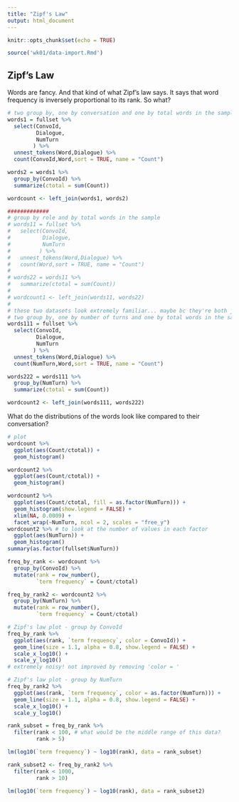 ```yaml
---
title: "Zipf's Law"
output: html_document
---
```


```r
knitr::opts_chunk$set(echo = TRUE)

source('wk01/data-import.Rmd')

```

## Zipf's Law
Words are fancy. And that kind of what Zipf's law says. It says that word frequency is inversely proportional to its rank. So what? 
```r
# two group by, one by conversation and one by total words in the sample
words1 = fullset %>% 
  select(ConvoId,
         Dialogue,
         NumTurn
        ) %>% 
  unnest_tokens(Word,Dialogue) %>% 
  count(ConvoId,Word,sort = TRUE, name = "Count")

words2 = words1 %>% 
  group_by(ConvoId) %>% 
  summarize(ctotal = sum(Count))

wordcount <- left_join(words1, words2)

#############
# group by role and by total words in the sample
# words11 = fullset %>% 
#   select(ConvoId,
#          Dialogue,
#          NumTurn
#         ) %>% 
#   unnest_tokens(Word,Dialogue) %>% 
#   count(Word,sort = TRUE, name = "Count")
# 
# words22 = words11 %>% 
#   summarize(ctotal = sum(Count))
# 
# wordcount1 <- left_join(words11, words22)
# 
# these two datasets look extremely familiar... maybe bc they're both joined on ConvoId?
# two group by, one by number of turns and one by total words in the sample
words111 = fullset %>% 
  select(ConvoId,
         Dialogue,
         NumTurn
        ) %>% 
  unnest_tokens(Word,Dialogue) %>% 
  count(NumTurn,Word,sort = TRUE, name = "Count")

words222 = words111 %>% 
  group_by(NumTurn) %>% 
  summarize(ctotal = sum(Count))

wordcount2 <- left_join(words111, words222)


```

What do the distributions of the words look like compared to their conversation?
```r
# plot 
wordcount %>% 
  ggplot(aes(Count/ctotal)) +
  geom_histogram()

wordcount2 %>% 
  ggplot(aes(Count/ctotal)) +
  geom_histogram()

wordcount2 %>% 
  ggplot(aes(Count/ctotal, fill = as.factor(NumTurn))) +
  geom_histogram(show.legend = FALSE) +
  xlim(NA, 0.0009) +
  facet_wrap(~NumTurn, ncol = 2, scales = "free_y")
wordcount2 %>% # to look at the number of values in each factor
  ggplot(aes(NumTurn)) + 
  geom_histogram()
summary(as.factor(fullset$NumTurn))

freq_by_rank <- wordcount %>% 
  group_by(ConvoId) %>% 
  mutate(rank = row_number(), 
         `term frequency` = Count/ctotal)

freq_by_rank2 <- wordcount2 %>% 
  group_by(NumTurn) %>% 
  mutate(rank = row_number(), 
         `term frequency` = Count/ctotal)

# Zipf's law plot - group by ConvoId
freq_by_rank %>% 
  ggplot(aes(rank, `term frequency`, color = ConvoId)) + 
  geom_line(size = 1.1, alpha = 0.8, show.legend = FALSE) + 
  scale_x_log10() +
  scale_y_log10()
# extremely noisy! not improved by removing 'color = '

# Zipf's law plot - group by NumTurn
freq_by_rank2 %>% 
  ggplot(aes(rank, `term frequency`, color = as.factor(NumTurn))) + 
  geom_line(size = 1.1, alpha = 0.8, show.legend = FALSE) + 
  scale_x_log10() +
  scale_y_log10()


```

```r
rank_subset = freq_by_rank %>% 
  filter(rank < 100, # what would be the middle range of this data?
         rank > 5)

lm(log10(`term frequency`) ~ log10(rank), data = rank_subset)

rank_subset2 <- freq_by_rank2 %>% 
  filter(rank < 1000,
         rank > 10)

lm(log10(`term frequency`) ~ log10(rank), data = rank_subset2)
```

